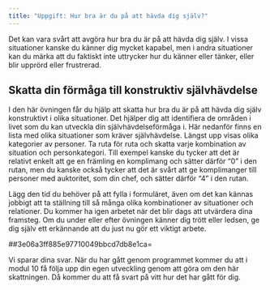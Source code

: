 ```yaml
---
title: "Uppgift: Hur bra är du på att hävda dig själv?"
---
```


Det kan vara svårt att avgöra hur bra du är på att hävda dig själv. I
vissa situationer kanske du känner dig mycket kapabel, men i andra
situationer kan du märka att du faktiskt inte uttrycker hur du känner
eller tänker, eller blir upprörd eller frustrerad.

## Skatta din förmåga till konstruktiv självhävdelse

I den här övningen får du hjälp att skatta hur bra du är på att hävda
dig själv konstruktivt i olika situationer. Det hjälper dig att
identifiera de områden i livet som du kan utveckla din
självhävdelseförmåga i. Här nedanför finns en lista med olika
situationer som kräver självhävdelse. Längst upp visas olika kategorier
av personer. Ta ruta för ruta och skatta varje kombination av situation
och personkategori. Till exempel kanske du tycker att det är relativt
enkelt att ge en främling en komplimang och sätter därför "0" i den
rutan, men du kanske också tycker att det är svårt att ge komplimanger
till personer med auktoritet, som din chef, och sätter därför "4" i den
rutan.

Lägg den tid du behöver på att fylla i formuläret, även om det kan
kännas jobbigt att ta ställning till så många olika kombinationer av
situationer och relationer. Du kommer ha igen arbetet när det blir dags
att utvärdera dina framsteg. Om du under eller efter övningen känner dig
trött eller ledsen, ge dig själv ett erkännande att du just nu gör ett
viktigt arbete.

##3e06a3ff885e97710049bbcd7db8e1ca=

Vi sparar dina svar. När du har gått genom programmet kommer du att i
modul 10 få följa upp din egen utveckling genom att göra om den här
skattningen. Då kommer du att få svart på vitt hur det har gått för dig.

